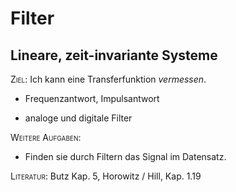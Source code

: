 # Filter


## Lineare, zeit-invariante Systeme

[Ziel:]{.smallcaps} Ich kann eine Transferfunktion *vermessen*.

-   Frequenzantwort, Impulsantwort

-   analoge und digitale Filter

[Weitere Aufgaben:]{.smallcaps}

-   Finden sie durch Filtern das Signal im Datensatz.

[Literatur:]{.smallcaps} Butz Kap. 5, Horowitz / Hill, Kap. 1.19

  